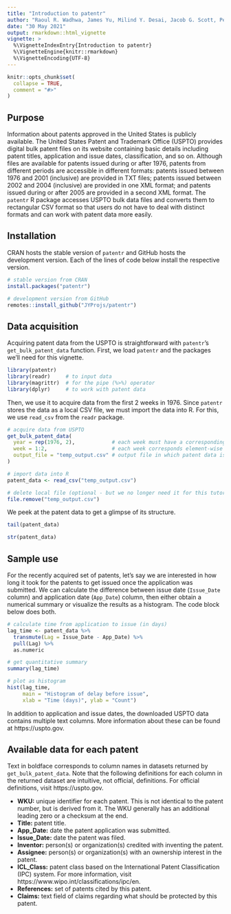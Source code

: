 ```yaml
---
title: "Introduction to patentr"
author: "Raoul R. Wadhwa, James Yu, Milind Y. Desai, Jacob G. Scott, Péter Érdi"
date: "30 May 2021"
output: rmarkdown::html_vignette
vignette: >
  %\VignetteIndexEntry{Introduction to patentr}
  %\VignetteEngine{knitr::rmarkdown}
  %\VignetteEncoding{UTF-8}
---
```


```r
knitr::opts_chunk$set(
  collapse = TRUE,
  comment = "#>"
)
```

## Purpose

Information about patents approved in the United States is publicly available.
The United States Patent and Trademark Office (USPTO) provides digital bulk patent files on its website containing basic details including patent titles, application and issue dates, classification, and so on.
Although files are available for patents issued during or after 1976, patents from different periods are accessible in different formats: patents issued between 1976 and 2001 (inclusive) are provided in TXT files; patents issued between 2002 and 2004 (inclusive) are provided in one XML format; and patents issued during or after 2005 are provided in a second XML format.
The `patentr` R package accesses USPTO bulk data files and converts them to rectangular CSV format so that users do not have to deal with distinct formats and can work with patent data more easily.

## Installation

CRAN hosts the stable version of `patentr` and GitHub hosts the development version.
Each of the lines of code below install the respective version.

```r
# stable version from CRAN
install.packages("patentr")

# development version from GitHub
remotes::install_github("JYProjs/patentr")
```

## Data acquisition

Acquiring patent data from the USPTO is straightforward with `patentr`'s `get_bulk_patent_data` function.
First, we load `patentr` and the packages we'll need for this vignette.

```r
library(patentr)
library(readr)     # to input data
library(magrittr)  # for the pipe (%>%) operator
library(dplyr)     # to work with patent data
```

Then, we use it to acquire data from the first 2 weeks in 1976.
Since `patentr` stores the data as a local CSV file, we must import the data into R.
For this, we use `read_csv` from the `readr` package.

```r
# acquire data from USPTO
get_bulk_patent_data(
  year = rep(1976, 2),            # each week must have a corresponding year
  week = 1:2,                     # each week corresponds element-wise to a year
  output_file = "temp_output.csv" # output file in which patent data is stored
)

# import data into R
patent_data <- read_csv("temp_output.csv")

# delete local file (optional - but we no longer need it for this tutorial)
file.remove("temp_output.csv")
```

We peek at the patent data to get a glimpse of its structure.

```r
tail(patent_data)

str(patent_data)
```

## Sample use

For the recently acquired set of patents, let's say we are interested in how long it took for the patents to get issued once the application was submitted.
We can calculate the difference between issue date (`Issue_Date` column) and application date (`App_Date`) column, then either obtain a numerical summary or visualize the results as a histogram.
The code block below does both.

```r
# calculate time from application to issue (in days)
lag_time <- patent_data %>%
  transmute(Lag = Issue_Date - App_Date) %>%
  pull(Lag) %>%
  as.numeric

# get quantitative summary
summary(lag_time)

# plot as histogram
hist(lag_time,
     main = "Histogram of delay before issue",
     xlab = "Time (days)", ylab = "Count")
```

In addition to application and issue dates, the downloaded USPTO data contains multiple text columns.
More information about these can be found at https://uspto.gov.

## Available data for each patent

Text in boldface corresponds to column names in datasets returned by `get_bulk_patent_data`.
Note that the following definitions for each column in the returned dataset are intuitive, not official, definitions.
For official definitions, visit https://uspto.gov.

* **WKU:** unique identifier for each patent.
This is not identical to the patent number, but is derived from it.
The WKU generally has an additional leading zero or a checksum at the end.
* **Title:** patent title.
* **App_Date:** date the patent application was submitted.
* **Issue_Date:** date the patent was filed.
* **Inventor:** person(s) or organization(s) credited with inventing the patent.
* **Assignee:** person(s) or organization(s) with an ownership interest in the patent.
* **ICL_Class:** patent class based on the International Patent Classification (IPC) system.
For more information, visit https://www.wipo.int/classifications/ipc/en.
* **References:** set of patents cited by this patent.
* **Claims:** text field of claims regarding what should be protected by this patent.
